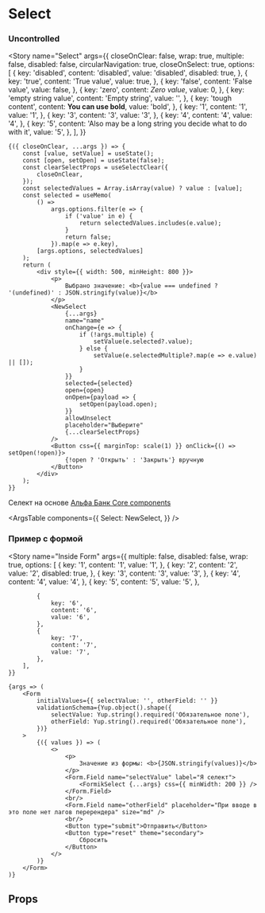 
<Meta title="Controls / Future / Select" component={NewSelect} />

# Select

### Uncontrolled

<Story
    name="Select"
    args={{
        closeOnClear: false,
        wrap: true,
        multiple: false,
        disabled: false,
        circularNavigation: true,
        closeOnSelect: true,
        options: [
            {
                key: 'disabled',
                content: 'disabled',
                value: 'disabled',
                disabled: true,
            },
            {
                key: 'true',
                content: 'True value',
                value: true,
            },
            {
                key: 'false',
                content: 'False value',
                value: false,
            },
            {
                key: 'zero',
                content: <i>Zero value</i>,
                value: 0,
            },
            {
                key: 'empty string value',
                content: 'Empty string',
                value: '',
            },
            {
                key: 'tough content',
                content: <strong>You can use bold</strong>,
                value: 'bold',
            },
            {
                key: '1',
                content: '1',
                value: '1',
            },
            {
                key: '3',
                content: '3',
                value: '3',
            },
            {
                key: '4',
                content: '4',
                value: '4',
            },
            {
                key: '5',
                content: 'Also may be a long string you decide what to do with it',
                value: '5',
            },
        ],
    }}
>
    {({ closeOnClear, ...args }) => {
        const [value, setValue] = useState();
        const [open, setOpen] = useState(false);
        const clearSelectProps = useSelectClear({
            closeOnClear,
        });
        const selectedValues = Array.isArray(value) ? value : [value];
        const selected = useMemo(
            () =>
                args.options.filter(e => {
                    if ('value' in e) {
                        return selectedValues.includes(e.value);
                    }
                    return false;
                }).map(e => e.key),
            [args.options, selectedValues]
        );
        return (
            <div style={{ width: 500, minHeight: 800 }}>
                <p>
                    Выбрано значение: <b>{value === undefined ? '(undefined)' : JSON.stringify(value)}</b>
                </p>
                <NewSelect
                    {...args}
                    name="name"
                    onChange={e => {
                        if (!args.multiple) {
                            setValue(e.selected?.value);
                        } else {
                            setValue(e.selectedMultiple?.map(e => e.value) || []);
                        }
                    }}
                    selected={selected}
                    open={open}
                    onOpen={payload => {
                        setOpen(payload.open);
                    }}
                    allowUnselect
                    placeholder="Выберите"
                    {...clearSelectProps}
                />
                <Button css={{ marginTop: scale(1) }} onClick={() => setOpen(!open)}>
                    {!open ? 'Открыть' : 'Закрыть'} вручную
                </Button>
            </div>
        );
    }}
</Story>

Селект на основе [Альфа Банк Core components](https://core-ds.github.io/core-components/master/?path=/docs/%D0%BA%D0%BE%D0%BC%D0%BF%D0%BE%D0%BD%D0%B5%D0%BD%D1%82%D1%8B-select--select)

<ArgsTable
    components={{
        Select: NewSelect,
    }}
/>

### Пример с формой

<Story
    name="Inside Form"
    args={{
        multiple: false,
        disabled: false,
        wrap: true,
        options: [
            {
                key: '1',
                content: '1',
                value: '1',
            },
            {
                key: '2',
                content: '2',
                value: '2',
                disabled: true,
            },
            {
                key: '3',
                content: '3',
                value: '3',
            },
            {
                key: '4',
                content: '4',
                value: '4',
            },
            {
                key: '5',
                content: '5',
                value: '5',
            },
            
            {
                key: '6',
                content: '6',
                value: '6',
            },
            {
                key: '7',
                content: '7',
                value: '7',
            },
        ],
    }}
>
    {args => (
        <Form
            initialValues={{ selectValue: '', otherField: '' }}
            validationSchema={Yup.object().shape({
                selectValue: Yup.string().required('Обязательное поле'),
                otherField: Yup.string().required('Обязательное поле'),
            })}
        >
            {({ values }) => (
                <>
                    <p>
                        Значение из формы: <b>{JSON.stringify(values)}</b>
                    </p>
                    <Form.Field name="selectValue" label="Я селект">
                        <FormikSelect {...args} css={{ minWidth: 200 }} />
                    </Form.Field>
                    <br/>
                    <Form.Field name="otherField" placeholder="При вводе в это поле нет лагов перерендера" size="md" />
                    <br/>
                    <Button type="submit">Отправить</Button>
                    <Button type="reset" theme="secondary">
                        Сбросить
                    </Button>
                </>
            )}
        </Form>
    )}
</Story>

## Props

<Props of={NewSelect} />
